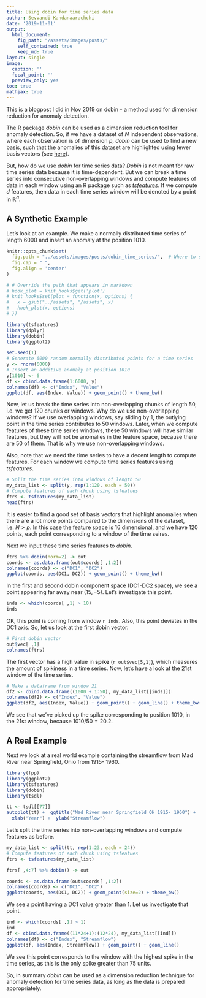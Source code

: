 ```yaml
---
title: Using dobin for time series data
author: Sevvandi Kandanaarachchi
date: '2019-11-01'
output: 
  html_document:
    fig_path: "/assets/images/posts/"
    self_contained: true
    keep_md: true
layout: single
image:
  caption: ''
  focal_point: ''
  preview_only: yes
toc: true
mathjax: true     
---
```

<script src="https://cdn.mathjax.org/mathjax/latest/MathJax.js?config=TeX-AMS-MML_HTMLorMML" type="text/javascript"></script>

This is a blogpost I did in Nov 2019 on dobin -  a method used for dimension reduction for anomaly detection. 

The R package *dobin* can be used as a dimension reduction tool for anomaly detection. So, if we have a dataset of $N$ independent observations,  where each observation is of dimension $p$, *dobin* can be used to find a new basis, such that the anomalies of this dataset are highlighted using fewer basis vectors (see [here](https://sevvandi.github.io/dobin/index.html)). 

But, how do we use *dobin* for time series data? *Dobin* is not meant for  raw time series data because it is time-dependent. But we can break a time series into consecutive non-overlapping windows and compute features of data in each window using an R package such as [*tsfeatures*](https://pkg.robjhyndman.com/tsfeatures/). If we compute $d$  features, then data in each time series window will be denoted by a point in $\mathbb{R}^d$. 

## A Synthetic Example
Let's look at an example. We make a normally distributed time series of length $6000$ and  insert an anomaly at the position $1010$.

```r
knitr::opts_chunk$set(
  fig.path = "../assets/images/posts/dobin_time_series/",  # Where to save files
  fig.cap = " ",
  fig.align = 'center'
)

# # Override the path that appears in markdown
# hook_plot = knit_hooks$get('plot')
# knit_hooks$set(plot = function(x, options) {
#   x = gsub("../assets", "/assets", x)
#   hook_plot(x, options)
# })

library(tsfeatures)
library(dplyr)
library(dobin)
library(ggplot2)
```

```r
set.seed(1)
# Generate 6000 random normally distributed points for a time series
y <- rnorm(6000)
# Insert an additive anomaly at position 1010
y[1010] <- 6
df <- cbind.data.frame(1:6000, y)
colnames(df) <- c("Index", "Value")
ggplot(df, aes(Index, Value)) + geom_point() + theme_bw()
```

Now, let us break the time series into non-overlapping chunks of length $50$, i.e. we get $120$ chunks or windows. Why do we use non-overlapping windows? If we use overlapping windows, say sliding by $1$, the outlying point in the time series contributes to $50$ windows. Later, when we compute features of these time series windows, these $50$ windows will have similar features, but they will not be anomalies in the feature space, because there are $50$ of them. That is why we use non-overlapping windows. 


Also, note that we need the time series to have a decent length to compute features.  For each window we compute time series features using *tsfeatures*.

```r
# Split the time series into windows of length 50
my_data_list <- split(y, rep(1:120, each = 50))
# Compute features of each chunk using tsfeatues
ftrs <- tsfeatures(my_data_list)
head(ftrs)
```
It is easier to find a good set of basis vectors that highlight anomalies when there are a lot more points compared to the dimensions of the dataset, i.e. $N > p$. In this case the feature space is $16$ dimensional, and we have $120$ points, each point corresponding to a window of the time seires. 

Next we input these time series features to *dobin*. 
```r
ftrs %>% dobin(norm=2) -> out
coords <- as.data.frame(out$coords[ ,1:2])
colnames(coords) <- c("DC1", "DC2")
ggplot(coords, aes(DC1, DC2)) + geom_point() + theme_bw()
```
In the first and second dobin component space (DC1-DC2 space), we see a point appearing far away near $(15, -5)$. Let's investigate this point.

```r
inds <- which(coords[ ,1] > 10)
inds
```
OK, this point is coming from window `r inds`.  Also, this point deviates in the DC1 axis. So, let us look at the first dobin vector. 
```r
# First dobin vector
out$vec[ ,1]
colnames(ftrs)
```
The first vector has a high value in **spike** (`r out$vec[5,1]`), which measures the amount of spikiness in a time series. Now, let's have a look at the 21st window of the time series. 

```r
# Make a dataframe from window 21
df2 <- cbind.data.frame((1000 + 1:50), my_data_list[[inds]])
colnames(df2) <- c("Index", "Value")
ggplot(df2, aes(Index, Value)) + geom_point() + geom_line() + theme_bw()
```
We see that we've picked up the spike corresponding to position $1010$, in the 21st window, because $1010/50 = 20.2$.


## A Real Example
Next we look at a real world example containing the streamflow from Mad River near Springfield, Ohio from 1915- 1960.

```r
library(fpp)
library(ggplot2)
library(tsfeatures)
library(dobin)
library(tsdl)

tt <- tsdl[[77]]
autoplot(tt) +  ggtitle("Mad River near Springfield OH 1915- 1960") +
  xlab("Year") +  ylab("Streamflow")
```

Let's split the time series into non-overlapping windows and compute features as before. 
```r
my_data_list <- split(tt, rep(1:23, each = 24))
# Compute features of each chunk using tsfeatues
ftrs <- tsfeatures(my_data_list)

ftrs[ ,4:7] %>% dobin() -> out

coords <- as.data.frame(out$coords[ ,1:2])
colnames(coords) <- c("DC1", "DC2")
ggplot(coords, aes(DC1, DC2)) + geom_point(size=2) + theme_bw()
```
We see a point having a DC1 value greater than 1. Let us investigate that point. 


```r
ind <- which(coords[ ,1] > 1)
ind
df <- cbind.data.frame((11*24+1):(12*24), my_data_list[[ind]])
colnames(df) <- c("Index", "Streamflow")
ggplot(df, aes(Index, Streamflow)) + geom_point() + geom_line()
```

We see this point corresponds to the window with the highest spike in the time series, as this is the only spike greater than 75 units. 


So, in summary *dobin* can be used as a dimension reduction technique for anomaly detection for time series data,  as long as the data is prepared appropriately. 